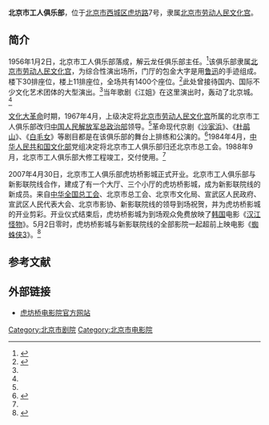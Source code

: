 '''北京市工人俱乐部'''，位于[[北京市|北京市]][[西城区|西城区]][[虎坊路|虎坊路]]7号，隶属[[北京市劳动人民文化宫|北京市劳动人民文化宫]]。

==简介==
1956年1月2日，北京市工人俱乐部落成，解云龙任俱乐部主任。<ref name=lgw>{{Cite web |url=http://www.bjworkers.org/article/1/219 |title=文化宫大事记，乐工网，2011年4月21日 |accessdate=2014年1月9日 |archive-date=2014年1月9日 |archive-url=https://web.archive.org/web/20140109181127/http://www.bjworkers.org/article/1/219 |dead-url=yes }}</ref>该俱乐部隶属[[北京市劳动人民文化宫|北京市劳动人民文化宫]]，为综合性演出场所，门厅的包金大字是用[[鲁迅|鲁迅]]的手迹组成。楼下30排座位，楼上11排座位，全场共有1400个座位。<ref name=wy>{{Cite web |url=http://news.163.com/10/0307/14/6169V6C1000146BB.html |title=老北京的影剧院，网易，2010-03-07 |access-date=2014-01-09 |archive-url=https://web.archive.org/web/20180215084100/http://news.163.com/10/0307/14/6169V6C1000146BB.html |archive-date=2018-02-15 |dead-url=yes }}</ref>此处曾接待国内、国际不少文化艺术团体的大型演出。<ref name=dyy/>当年歌剧《江姐》在这里演出时，轰动了北京城。<ref name=wy/>

[[文化大革命|文化大革命]]时期，1967年4月，上级决定将[[北京市劳动人民文化宫|北京市劳动人民文化宫]]所属的北京市工人俱乐部改归[[中国人民解放军总政治部|中国人民解放军总政治部]]领导。<ref name=lgw/>革命现代京剧《[[沙家浜|沙家浜]]》、《[[杜鹃山|杜鹃山]]》、《[[白毛女|白毛女]]》等剧目都是在该俱乐部的舞台上排练和公演的。<ref name=dyy>{{Cite web |url=http://www.sgrclub.com.cn/article/1/9 |title=北京市工人俱乐部简介，虎坊桥电影院，于2014-01-09查阅 |accessdate=2014-01-09 |archive-date=2014-01-09 |archive-url=https://web.archive.org/web/20140109174637/http://www.sgrclub.com.cn/article/1/9 |dead-url=yes }}</ref>1984年4月，[[中华人民共和国文化部|中华人民共和国文化部]]党组决定将北京市工人俱乐部归还北京市总工会。1988年9月，北京市工人俱乐部大修工程竣工，交付使用。<ref name=lgw/>

2007年4月30日，北京市工人俱乐部虎坊桥影城正式开业。北京市工人俱乐部与新影联院线合作，建成了有一个大厅、三个小厅的虎坊桥影城，成为新影联院线的新成员。来自[[中华全国总工会|中华全国总工会]]、北京市总工会、北京市文化局、宣武区人民政府、宣武区人民代表大会、北京市影协、新影联院线的领导到场祝贺，并为虎坊桥影城的开业剪彩。开业仪式结束后，虎坊桥影城为到场观众免费放映了[[韩国|韩国]]电影《[[汉江怪物|汉江怪物]]》。5月2日零时，虎坊桥影城与新影联院线的全部影院一起超前上映电影《[[蜘蛛侠3|蜘蛛侠3]]》。<ref>{{Cite web |url=http://ent.sina.com.cn/m/c/p/2007-05-01/14351540908.html |title=新影联院线添新成员 工人俱乐部改建影城，新浪，2007年05月1日 |accessdate=2014-01-09 |archive-date=2014-01-09 |archive-url=https://web.archive.org/web/20140109180523/http://ent.sina.com.cn/m/c/p/2007-05-01/14351540908.html |dead-url=no }}</ref>

==参考文献==
{{reflist}}

==外部链接==
*[https://web.archive.org/web/20140109174641/http://www.sgrclub.com.cn/ 虎坊桥电影院官方网站]

[[Category:北京市剧院|Category:北京市剧院]]
[[Category:北京市电影院|Category:北京市电影院]]